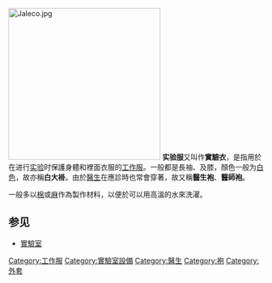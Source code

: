 [[File:Jaleco.jpg|300px]]
'''实验服'''又叫作'''實驗衣'''，是指用於在进行[[实验|实验]]时保護身體和裡面衣服的[[工作服|工作服]]。一般都是長袖、及膝，顏色一般为[[白色|白色]]，故亦稱'''白大褂'''。由於[[醫生|醫生]]在應診時也常會穿著，故又稱'''醫生袍'''、'''醫師袍'''。

一般多以[[棉|棉]]或[[麻|麻]]作為製作材料，以便於可以用高溫的水來洗濯。

==参见==
*[[實驗室|實驗室]]
{{Clothes-stub}}
{{實驗室設備}}
[[Category:工作服|Category:工作服]]
[[Category:實驗室設備|Category:實驗室設備]]
[[Category:醫生|Category:醫生]]
[[Category:袍|Category:袍]]
[[Category:外套|Category:外套]]